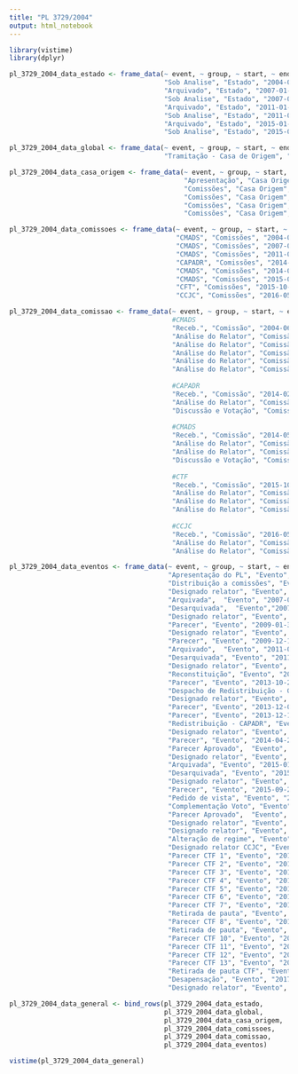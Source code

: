 ```yaml
---
title: "PL 3729/2004"
output: html_notebook
---
```


```r
library(vistime)
library(dplyr)

pl_3729_2004_data_estado <- frame_data(~ event, ~ group, ~ start, ~ end, ~ color,
                                       "Sob Analise", "Estado", "2004-06-08", "2007-01-30","#c8e6c9",
                                       "Arquivado", "Estado", "2007-01-31", "2007-04-25","#DD4B39",
                                       "Sob Analise", "Estado", "2007-04-26", "2011-01-31","#c8e6c9",
                                       "Arquivado", "Estado", "2011-01-31", "2011-02-14","#DD4B39",
                                       "Sob Analise", "Estado", "2011-02-14", "2015-01-31","#c8e6c9",
                                       "Arquivado", "Estado", "2015-01-31", "2015-02-04","#DD4B39",
                                       "Sob Analise", "Estado", "2015-02-04", "2018-07-10","#c8e6c9")

pl_3729_2004_data_global <- frame_data(~ event, ~ group, ~ start, ~ end, ~ color,
                                       "Tramitação - Casa de Origem", "Global", "2004-06-08", "2018-07-10","#fb8c00")

pl_3729_2004_data_casa_origem <- frame_data(~ event, ~ group, ~ start, ~ end, ~ color,
                                            "Apresentação", "Casa Origem", "2004-06-08", "2004-06-18","#c8e6c9",
                                            "Comissões", "Casa Origem", "2004-06-22", "2007-01-30","#fb8c00",
                                            "Comissões", "Casa Origem", "2007-04-26", "2011-01-31","#fb8c00",
                                            "Comissões", "Casa Origem", "2011-02-14", "2015-01-31","#fb8c00",
                                            "Comissões", "Casa Origem", "2015-02-04", "2018-07-10","#fb8c00")

pl_3729_2004_data_comissoes <- frame_data(~ event, ~ group, ~ start, ~ end, ~ color,
                                          "CMADS", "Comissões", "2004-06-22", "2007-01-31","#a6cee3",
                                          "CMADS", "Comissões", "2007-04-25", "2011-01-31","#a6cee3",
                                          "CMADS", "Comissões", "2011-02-14", "2014-01-06","#a6cee3",
                                          "CAPADR", "Comissões", "2014-02-10", "2014-05-14","#1f78b4",
                                          "CMADS", "Comissões", "2014-05-16", "2015-01-31","#a6cee3",
                                          "CMADS", "Comissões", "2015-02-04", "2015-10-14","#a6cee3",
                                          "CFT", "Comissões", "2015-10-20", "2018-07-10","#b2df8a",
                                          "CCJC", "Comissões", "2016-05-09", "2018-07-10","#814FBD")

pl_3729_2004_data_comissao <- frame_data(~ event, ~ group, ~ start, ~ end, ~ color,
                                         #CMADS
                                         "Receb.", "Comissão", "2004-06-22", "2004-07-07","#a6cee3",
                                         "Análise do Relator", "Comissão", "2004-07-07", "2007-01-24","#a6cee3",
                                         "Análise do Relator", "Comissão", "2007-05-31", "2009-01-30","#a6cee3",
                                         "Análise do Relator", "Comissão", "2009-03-19", "2009-12-16","#a6cee3",
                                         "Análise do Relator", "Comissão", "2011-03-28", "2013-10-23","#a6cee3",
                                         "Análise do Relator", "Comissão", "2013-12-04", "2013-12-17","#a6cee3",
                                         
                                         #CAPADR
                                         "Receb.", "Comissão", "2014-02-10", "2014-03-12","#1f78b4",
                                         "Análise do Relator", "Comissão", "2014-03-12", "2014-04-29","#1f78b4",
                                         "Discussão e Votação", "Comissão", "2014-04-29", "2014-04-14","#1f78b4",
                                         
                                         #CMADS
                                         "Receb.", "Comissão", "2014-05-16", "2014-05-22","#a6cee3",
                                         "Análise do Relator", "Comissão", "2014-05-22", "2014-12-18","#a6cee3",
                                         "Análise do Relator", "Comissão", "2015-04-09", "2015-09-23","#a6cee3",
                                         "Discussão e Votação", "Comissão", "2015-10-07", "2015-10-14","#a6cee3",
                                         
                                         #CTF
                                         "Receb.", "Comissão", "2015-10-20", "2015-10-27","#b2df8a",
                                         "Análise do Relator", "Comissão", "2015-10-28", "2015-12-09","#b2df8a",
                                         "Análise do Relator", "Comissão", "2015-12-17", "2017-08-29","#b2df8a",
                                         "Análise do Relator", "Comissão", "2018-04-11", "2018-07-10","#b2df8a",
                                         
                                         #CCJC
                                         "Receb.", "Comissão", "2016-05-09", "2016-05-11","#814FBD",
                                         "Análise do Relator", "Comissão", "2016-05-11", "2016-05-23","#814FBD",
                                         "Análise do Relator", "Comissão", "2016-06-30", "2018-07-10","#814FBD")

pl_3729_2004_data_eventos <- frame_data(~ event, ~ group, ~ start, ~ end, ~ color,
                                        "Apresentação do PL", "Evento", "2004-06-08", "2004-06-08", "#938ecc",
                                        "Distribuição a comissões", "Evento", "2004-06-18", "2004-06-18", "#938ecc",
                                        "Designado relator", "Evento", "2004-07-07", "2004-07-07","#87c465",
                                        "Arquivada",  "Evento", "2007-01-31", "2007-01-31", "#938ecc",
                                        "Desarquivada",  "Evento","2007-04-25", "2007-04-25", "#938ecc",
                                        "Designado relator", "Evento", "2007-05-31", "2007-05-31","#87c465",
                                        "Parecer", "Evento", "2009-01-30", "2009-01-30","#a561a2",
                                        "Designado relator", "Evento", "2009-03-19", "2009-03-19","#87c465",
                                        "Parecer", "Evento", "2009-12-16", "2009-12-16","#a561a2",
                                        "Arquivado",  "Evento", "2011-01-31", "2011-01-31", "#938ecc",
                                        "Desarquivada", "Evento", "2011-02-14", "2011-02-14", "#938ecc",
                                        "Designado relator", "Evento", "2011-03-28", "2011-03-28","#87c465",
                                        "Reconstituição", "Evento", "2012-04-09", "2012-04-09", "#938ecc",
                                        "Parecer", "Evento", "2013-10-23", "2013-10-23","#a561a2",
                                        "Despacho de Redistribuição - CAPADR", "Evento", "2013-11-27","2013-11-27", "#938ecc",
                                        "Designado relator", "Evento", "2013-12-04", "2013-12-04","#87c465",
                                        "Parecer", "Evento", "2013-12-06", "2013-12-06","#a561a2",
                                        "Parecer", "Evento", "2013-12-17", "2013-12-17","#a561a2",
                                        "Redistribuição - CAPADR", "Evento", "2013-12-20","2013-12-20", "#938ecc",
                                        "Designado relator", "Evento", "2014-03-12", "2014-03-12","#87c465",
                                        "Parecer", "Evento", "2014-04-29", "2014-04-29","#a561a2",
                                        "Parecer Aprovado",  "Evento", "2014-05-14", "2014-05-14","#a561a2",
                                        "Designado relator", "Evento", "2014-05-21", "2014-05-21","#87c465",
                                        "Arquivada", "Evento", "2015-01-31","2015-01-31", "#938ecc",
                                        "Desarquivada", "Evento", "2015-02-04","2015-02-04", "#938ecc",
                                        "Designado relator", "Evento", "2015-04-09", "2015-04-09","#87c465",
                                        "Parecer", "Evento", "2015-09-23", "2015-09-23","#a561a2",
                                        "Pedido de vista", "Evento", "2015-10-07", "2015-10-07","#b1b03a",
                                        "Complementação Voto", "Evento", "2015-10-14", "2015-10-14","#b1b03a",
                                        "Parecer Aprovado",  "Evento", "2015-10-14", "2015-10-14","#a561a2",
                                        "Designado relator", "Evento", "2015-10-28", "2015-10-28","#87c465",
                                        "Designado relator", "Evento", "2015-12-17", "2015-12-17","#87c465",
                                        "Alteração de regime", "Evento","2016-03-22", "2016-03-22", "#938ecc",
                                        "Designado relator CCJC", "Evento", "2016-06-30", "2016-06-30","#87c465",
                                        "Parecer CTF 1", "Evento", "2016-07-05", "2016-07-05","#a561a2",
                                        "Parecer CTF 2", "Evento", "2016-07-27", "2016-07-27","#a561a2",
                                        "Parecer CTF 3", "Evento", "2016-09-01", "2016-09-01","#a561a2",
                                        "Parecer CTF 4", "Evento", "2016-09-15", "2016-09-15","#a561a2",
                                        "Parecer CTF 5", "Evento", "2016-12-12", "2016-12-12","#a561a2",
                                        "Parecer CTF 6", "Evento", "2017-04-19", "2017-04-19","#a561a2",
                                        "Parecer CTF 7", "Evento", "2017-04-27", "2017-04-27","#a561a2",
                                        "Retirada de pauta", "Evento", "2017-05-03", "2017-05-03","#a561a2",
                                        "Parecer CTF 8", "Evento", "2017-06-05", "2017-06-05","#a561a2",
                                        "Retirada de pauta", "Evento", "2017-06-07", "2017-06-07","#a561a2",
                                        "Parecer CTF 10", "Evento", "2017-08-04", "2017-08-04","#a561a2",
                                        "Parecer CTF 11", "Evento", "2017-08-08", "2017-08-08","#a561a2",
                                        "Parecer CTF 12", "Evento", "2017-08-08", "2017-08-08","#a561a2",
                                        "Parecer CTF 13", "Evento", "2017-08-29", "2017-08-29","#a561a2",
                                        "Retirada de pauta CTF", "Evento", "2018-09-13", "2018-09-13","#a561a2",
                                        "Desapensação", "Evento", "2017-10-18", "2017-10-18", "#938ecc",
                                        "Designado relator", "Evento", "2018-04-11", "2018-04-11","#87c465")

pl_3729_2004_data_general <- bind_rows(pl_3729_2004_data_estado,
                                       pl_3729_2004_data_global,
                                       pl_3729_2004_data_casa_origem,
                                       pl_3729_2004_data_comissoes,
                                       pl_3729_2004_data_comissao,
                                       pl_3729_2004_data_eventos)
```

```r
vistime(pl_3729_2004_data_general)
```